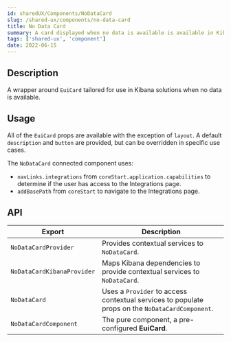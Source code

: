 ```yaml
---
id: sharedUX/Components/NoDataCard
slug: /shared-ux/components/no-data-card
title: No Data Card
summary: A card displayed when no data is available is available in Kibana.
tags: ['shared-ux', 'component']
date: 2022-06-15
---
```


## Description

A wrapper around `EuiCard` tailored for use in Kibana solutions when no data is available.

## Usage

All of the `EuiCard` props are available with the exception of `layout`.  A default `description` and `button` are provided, but can be overridden in specific use cases.

The `NoDataCard` connected component uses:

- `navLinks.integrations` from `coreStart.application.capabilities` to determine if the user has access to the Integrations page.
- `addBasePath` from `coreStart` to navigate to the Integrations page.

## API
| Export | Description |
|---|---|
| `NoDataCardProvider` | Provides contextual services to `NoDataCard`. |
| `NoDataCardKibanaProvider` | Maps Kibana dependencies to provide contextual services to `NoDataCard`. |
| `NoDataCard` | Uses a `Provider` to access contextual services to populate props on the `NoDataCardComponent`. |
| `NoDataCardComponent` | The pure component, a pre-configured **EuiCard**. |